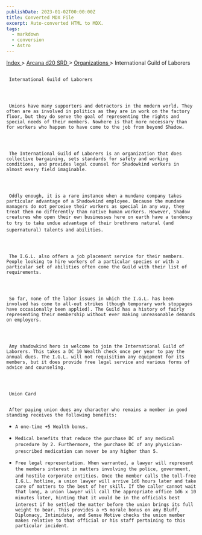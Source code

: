 ```yaml
---
publishDate: 2023-01-02T00:00:00Z
title: Converted MDX File
excerpt: Auto-converted HTML to MDX.
tags:
  - markdown
  - conversion
  - Astro
---
```


[
Index
](-index) >
[
Arcana d20 SRD
](arcana-d20-srd-index) >
[
Organizations
](arcana-d20-srd-organizations-index) > International Guild of Laborers

##

     International Guild of Laborers




     Unions have many supporters and detractors in the modern world. They often are as involved in politics as they are in work on the factory floor, but they do serve the goal of representing the rights and special needs of their members. Nowhere is that more necessary than for workers who happen to have come to the job from beyond Shadow.




     The International Guild of Laborers is an organization that does collective bargaining, sets standards for safety and working conditions, and provides legal counsel for Shadowkind workers in almost every field imaginable.




     Oddly enough, it is a rare instance when a mundane company takes particular advantage of a Shadowkind employee. Because the mundane managers do not perceive their workers as special in any way, they treat them no differently than native human workers. However, Shadow creatures who open their own businesses here on earth have a tendency to try to take undue advantage of their brethrens natural (and supernatural) talents and abilities.




     The I.G.L. also offers a job placement service for their members. People looking to hire workers of a particular species or with a particular set of abilities often come the Guild with their list of requirements.




     So far, none of the labor issues in which the I.G.L. has been involved has come to all-out strikes (though temporary work stoppages have occasionally been applied). The Guild has a history of fairly representing their membership without ever making unreasonable demands on employers.




     Any shadowkind hero is welcome to join the International Guild of Laborers. This takes a DC 10 Wealth check once per year to pay the annual dues. The I.G.L. will not requisition any equipment for its members, but it does provide free legal service and various forms of advice and counseling.




     Union Card


     After paying union dues any character who remains a member in good standing receives the following benefits:

-     A one-time +5 Wealth bonus.
-     Medical benefits that reduce the purchase DC of any medical procedure by 2. Furthermore, the purchase DC of any physician-prescribed medication can never be any higher than 5.
-     Free legal representation. When warranted, a lawyer will represent the members interest in matters involving the police, government, and hostile corporate entities. Once the member calls the toll-free I.G.L. hotline, a union lawyer will arrive 1d6 hours later and take care of matters to the best of her skill. If the caller cannot wait that long, a union lawyer will call the appropriate office 1d6 x 10 minutes later, hinting that it would be in the officials best interest if he settled the matter before the union brings its full weight to bear. This provides a +5 morale bonus on any Bluff, Diplomacy, Intimidate, and Sense Motive checks the union member makes relative to that official or his staff pertaining to this particular incident.

